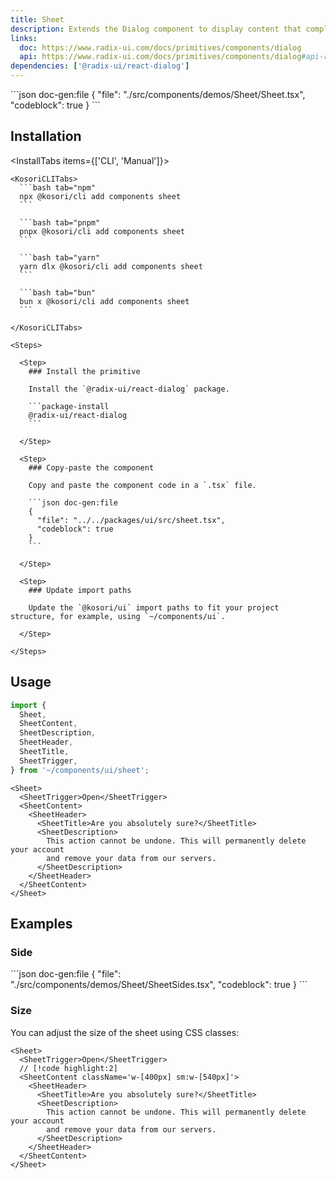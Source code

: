 ```yaml
---
title: Sheet
description: Extends the Dialog component to display content that complements the main content of the screen.
links:
  doc: https://www.radix-ui.com/docs/primitives/components/dialog
  api: https://www.radix-ui.com/docs/primitives/components/dialog#api-reference
dependencies: ['@radix-ui/react-dialog']
---
```


<ComponentPreview name='sheet'>
```json doc-gen:file
{
  "file": "./src/components/demos/Sheet/Sheet.tsx",
  "codeblock": true
}
```
</ComponentPreview>

## Installation

<InstallTabs items={['CLI', 'Manual']}>

  <Tab value='CLI'>
  
    <KosoriCLITabs>
      ```bash tab="npm"
      npx @kosori/cli add components sheet
      ```

      ```bash tab="pnpm"
      pnpx @kosori/cli add components sheet
      ```

      ```bash tab="yarn"
      yarn dlx @kosori/cli add components sheet
      ```

      ```bash tab="bun"
      bun x @kosori/cli add components sheet
      ```

    </KosoriCLITabs>

  </Tab>

  <Tab value='Manual'>

    <Steps>

      <Step>
        ### Install the primitive

        Install the `@radix-ui/react-dialog` package.

        ```package-install
        @radix-ui/react-dialog
        ```

      </Step>

      <Step>
        ### Copy-paste the component

        Copy and paste the component code in a `.tsx` file.

        ```json doc-gen:file
        {
          "file": "../../packages/ui/src/sheet.tsx",
          "codeblock": true
        }
        ```

      </Step>

      <Step>
        ### Update import paths

        Update the `@kosori/ui` import paths to fit your project structure, for example, using `~/components/ui`.

      </Step>

    </Steps>

  </Tab>

</InstallTabs>

## Usage

```ts
import {
  Sheet,
  SheetContent,
  SheetDescription,
  SheetHeader,
  SheetTitle,
  SheetTrigger,
} from '~/components/ui/sheet';
```

```tsx
<Sheet>
  <SheetTrigger>Open</SheetTrigger>
  <SheetContent>
    <SheetHeader>
      <SheetTitle>Are you absolutely sure?</SheetTitle>
      <SheetDescription>
        This action cannot be undone. This will permanently delete your account
        and remove your data from our servers.
      </SheetDescription>
    </SheetHeader>
  </SheetContent>
</Sheet>
```

## Examples

### Side

<ComponentPreview name='sheet-sides'>
```json doc-gen:file
{
  "file": "./src/components/demos/Sheet/SheetSides.tsx",
  "codeblock": true
}
```
</ComponentPreview>

### Size

You can adjust the size of the sheet using CSS classes:

```tsx
<Sheet>
  <SheetTrigger>Open</SheetTrigger>
  // [!code highlight:2]
  <SheetContent className='w-[400px] sm:w-[540px]'>
    <SheetHeader>
      <SheetTitle>Are you absolutely sure?</SheetTitle>
      <SheetDescription>
        This action cannot be undone. This will permanently delete your account
        and remove your data from our servers.
      </SheetDescription>
    </SheetHeader>
  </SheetContent>
</Sheet>
```
